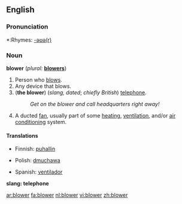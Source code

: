 ==English==

===Pronunciation===
*:Rhymes: [[Rhymes:English:-əʊə(r)|-əʊə(r)]]

===Noun===
'''blower'''  (''plural:'' '''[[blowers]]''')

# Person who [[blow]]s.
# Any device that blows.
# ('''the blower''') (''slang, dated''; ''chiefly British'') [[telephone]].
#:''Get on the blower and call headquarters right away!''
# A ducted [[fan]], usually part of some [[heating]], [[ventilation]], and/or [[air conditioning]] system.

====Translations====
{{trans-top|person}}
{{trans-mid}}
{{trans-bottom}}

{{trans-top|device}}
*Finnish: [[puhallin]]
{{trans-mid}}
*Polish: [[dmuchawa]]
{{trans-mid}}
*Spanish: [[ventilador]]
{{trans-bottom}}

'''slang: telephone'''
<!--add slang terms for "telephone" to this table, where these exist-->
{{top}}
{{mid}}
{{bottom}}

<!--move to separate page:
:[[suction blower]]:
*Spanish: aspirador.
-->

[[ar:blower]]
[[fa:blower]]
[[nl:blower]]
[[vi:blower]]
[[zh:blower]]